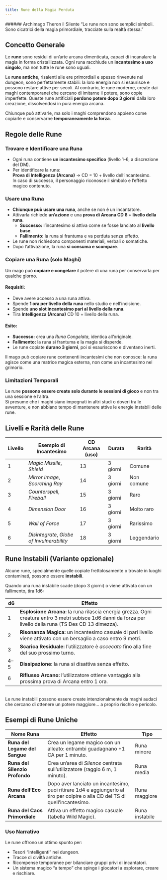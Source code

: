 ```yaml
---
title: Rune della Magia Perduta
---
```



<MaskedImage src="https://cdn.leonardo.ai/users/e9df9e5e-8c47-4d7f-87b3-195ea30587b1/generations/30ef68bc-9ea2-4e48-ba27-437eecc0d2be/Phoenix_10_an_intricate_ancient_medieval_magic_rune_with_mysti_1.jpg" mask="4"/>


<DescriptiveBox>
###### Archimago Theron il Silente
“Le rune non sono semplici simboli. Sono cicatrici della magia primordiale, tracciate sulla realtà stessa.”
</DescriptiveBox>

## Concetto Generale
Le **rune** sono residui di un’arte arcana dimenticata, capaci di incanalare la magia in forma cristallizzata.
Ogni runa racchiude un **incantesimo a uso singolo**, ma non tutte le rune sono uguali.

Le **rune antiche**, risalenti alle ere primordiali e spesso rinvenute nei dungeon, sono perfettamente stabili: la loro energia non si esaurisce e possono restare attive per secoli.
Al contrario, le rune moderne, create dai maghi contemporanei che cercano di imitarne il potere, sono copie imperfette. Queste rune artificiali **perdono potere dopo 3 giorni** dalla loro creazione, dissolvendosi in pura energia arcana.

Chiunque può attivarle, ma solo i maghi comprendono appieno come copiarle e conservarne **temporaneamente la forza**.
## Regole delle Rune

### Trovare e Identificare una Runa
- Ogni runa contiene **un incantesimo specifico** (livello 1–6, a discrezione del DM).  
- Per identificare la runa:  
  **Prova di Intelligenza (Arcana)** → CD = 10 + livello dell’incantesimo.  
  In caso di successo, il personaggio riconosce il simbolo e l’effetto magico contenuto.

### Usare una Runa
- **Chiunque può usare una runa**, anche se non è un incantatore.  
- Attivarla richiede **un’azione** e una **prova di Arcana CD 6 + livello della runa**.  
  - **Successo:** l’incantesimo si attiva come se fosse lanciato al **livello base**.  
  - **Fallimento:** la runa si frantuma e va perduta senza effetto.  
- Le rune non richiedono componenti materiali, verbali o somatiche.  
- Dopo l’attivazione, la runa **si consuma e scompare**.

### Copiare una Runa (solo Maghi)
Un mago può **copiare e congelare** il potere di una runa per conservarla per qualche giorno.

#### Requisiti:
- Deve avere accesso a una runa attiva.  
- Spende **1 ora per livello della runa** nello studio e nell’incisione.  
- Spende **uno slot incantesimo pari al livello della runa**.  
- Tira **Intelligenza (Arcana)** CD 10 + livello della runa.

#### Esito:
- **Successo:** crea una *Runa Congelata*, identica all’originale.  
- **Fallimento:** la runa si frantuma e la magia si disperde.  
- Le rune copiate **durano 3 giorni**, poi si esauriscono e diventano inerti.

<DescriptiveBox>
Il mago può copiare rune contenenti incantesimi che non conosce: la runa agisce come una matrice magica esterna, non come un incantesimo nel grimorio.
</DescriptiveBox>

### Limitazioni Temporali
Le rune **possono essere create solo durante le sessioni di gioco** e non tra una sessione e l’altra.  
Si presume che i maghi siano impegnati in altri studi o doveri tra le avventure, e non abbiano tempo di mantenere attive le energie instabili delle rune.

## Livelli e Rarità delle Rune

| Livello | Esempio di Incantesimo | CD Arcana (uso) | Durata | Rarità |
|----------|------------------------|-----------------|---------|---------|
| 1 | *Magic Missile*, *Shield* | 13 | 3 giorni | Comune |
| 2 | *Mirror Image*, *Scorching Ray* | 14 | 3 giorni | Non comune |
| 3 | *Counterspell*, *Fireball* | 15 | 3 giorni | Raro |
| 4 | *Dimension Door* | 16 | 3 giorni | Molto raro |
| 5 | *Wall of Force* | 17 | 3 giorni | Rarissimo |
| 6 | *Disintegrate*, *Globe of Invulnerability* | 18 | 3 giorni | Leggendario |

## Rune Instabili (Variante opzionale)
Alcune rune, specialmente quelle copiate frettolosamente o trovate in luoghi contaminati, possono essere **instabili**.

Quando una runa instabile scade (dopo 3 giorni) o viene attivata con un fallimento, tira 1d6:

| d6 | Effetto |
|----|----------|
| 1 | **Esplosione Arcana:** la runa rilascia energia grezza. Ogni creatura entro 3 metri subisce 1d6 danni da forza per livello della runa (TS Des CD 13 dimezza). |
| 2 | **Risonanza Magica:** un incantesimo casuale di pari livello viene attivato con un bersaglio a caso entro 9 metri. |
| 3 | **Scarica Residuale:** l’utilizzatore è *accecato* fino alla fine del suo prossimo turno. |
| 4–5 | **Dissipazione:** la runa si disattiva senza effetto. |
| 6 | **Riflusso Arcano:** l’utilizzatore ottiene vantaggio alla prossima prova di Arcana entro 1 ora. |

<br/>

<DescriptiveBox>
Le rune instabili possono essere create intenzionalmente da maghi audaci che cercano di ottenere un potere maggiore... a proprio rischio e pericolo.
</DescriptiveBox>

## Esempi di Rune Uniche

| Nome Runa | Effetto | Tipo |
|------------|----------|------|
| **Runa del Legame del Sangue** | Crea un legame magico con un alleato: entrambi guadagnano +1 CA per 1 minuto. | Runa minore |
| **Runa del Silenzio Profondo** | Crea un’area di *Silence* centrata sull’utilizzatore (raggio 6 m, 1 minuto). | Runa media |
| **Runa dell’Eco Arcana** | Dopo aver lanciato un incantesimo, puoi ritirare 1d4 e aggiungerlo al tiro per colpire o alla CD del TS di quell’incantesimo. | Runa maggiore |
| **Runa del Caos Primordiale** | Attiva un effetto magico casuale (tabella Wild Magic). | Runa instabile |

### Uso Narrativo
Le rune offrono un ottimo spunto per:
- Tesori “intelligenti” nei dungeon.  
- Tracce di civiltà antiche.  
- Ricompense temporanee per bilanciare gruppi privi di incantatori.  
- Un sistema magico “a tempo” che spinge i giocatori a esplorare, creare e rischiare.
